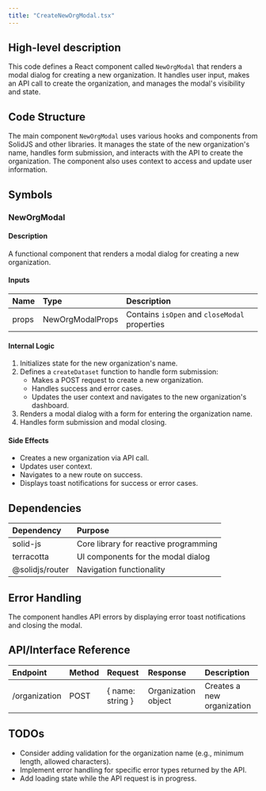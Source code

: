 ```yaml
---
title: "CreateNewOrgModal.tsx"
---
```


## High-level description
This code defines a React component called `NewOrgModal` that renders a modal dialog for creating a new organization. It handles user input, makes an API call to create the organization, and manages the modal's visibility and state.

## Code Structure
The main component `NewOrgModal` uses various hooks and components from SolidJS and other libraries. It manages the state of the new organization's name, handles form submission, and interacts with the API to create the organization. The component also uses context to access and update user information.

## Symbols

### NewOrgModal
#### Description
A functional component that renders a modal dialog for creating a new organization.

#### Inputs
| Name | Type | Description |
|:-----|:-----|:------------|
| props | NewOrgModalProps | Contains `isOpen` and `closeModal` properties |

#### Internal Logic
1. Initializes state for the new organization's name.
2. Defines a `createDataset` function to handle form submission:
   - Makes a POST request to create a new organization.
   - Handles success and error cases.
   - Updates the user context and navigates to the new organization's dashboard.
3. Renders a modal dialog with a form for entering the organization name.
4. Handles form submission and modal closing.

#### Side Effects
- Creates a new organization via API call.
- Updates user context.
- Navigates to a new route on success.
- Displays toast notifications for success or error cases.

## Dependencies
| Dependency | Purpose |
|:-----------|:--------|
| solid-js | Core library for reactive programming |
| terracotta | UI components for the modal dialog |
| @solidjs/router | Navigation functionality |

## Error Handling
The component handles API errors by displaying error toast notifications and closing the modal.

## API/Interface Reference
| Endpoint | Method | Request | Response | Description |
|:---------|:-------|:--------|:---------|:------------|
| /organization | POST | { name: string } | Organization object | Creates a new organization |

## TODOs
- Consider adding validation for the organization name (e.g., minimum length, allowed characters).
- Implement error handling for specific error types returned by the API.
- Add loading state while the API request is in progress.